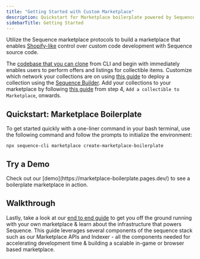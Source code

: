 ```yaml
---
title: "Getting Started with Custom Marketplace"
description: Quickstart for Marketplace boilerplate powered by Sequence stack for web3 gaming.
sidebarTitle: Getting Started
---
```




Utilize the Sequence marketplace protocols to build a marketplace that enables [Shopify-like](https://www.shopify.com/) control over custom code development with Sequence source code. 

The [codebase that you can clone](https://github.com/0xsequence-demos/marketplace-boilerplate) from CLI and begin with immediately enables users to perform offers and listings for collectible items. Customize which network your collections are on using [this guide](/solutions/collectibles/contracts/deploy-an-item-collection) to deploy a collection using the [Sequence Builder](https://sequence.build). Add your collections to your marketplace by following [this guide](/solutions/marketplaces/white-label-marketplace/guide) from step 4, `Add a collectible to Marketplace`, onwards.

## Quickstart: Marketplace Boilerplate 

To get started quickly with a one-liner command in your bash terminal, use the following command and follow the prompts to initialize the environment:

```shell
npx sequence-cli marketplace create-marketplace-boilerplate
```

## Try a Demo

<Note>
Check out our [demo](https://marketplace-boilerplate.pages.dev/) to see a boilerplate marketplace in action.
</Note>

## Walkthrough
Lastly, take a look at our [end to end guide](/guides/custom-marketplace) to get you off the ground running with your own marketplace & learn about the infrastructure that powers Sequence. This guide leverages several components of the sequence stack such as our Marketplace APIs and Indexer - all the components needed for accelerating development time & building a scalable in-game or browser based marketplace.
